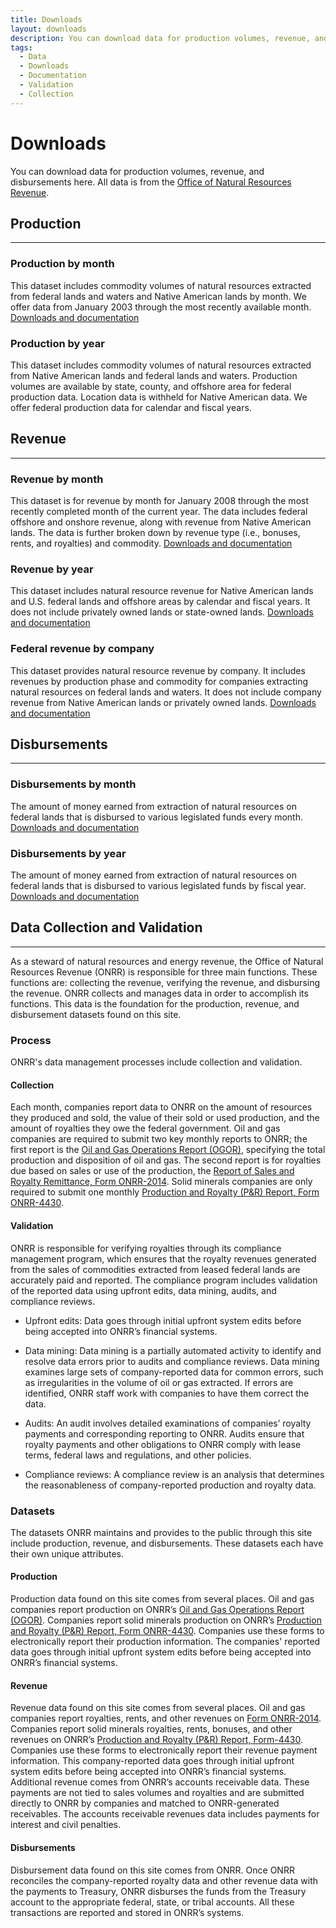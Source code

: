 ```yaml
---
title: Downloads
layout: downloads
description: You can download data for production volumes, revenue, and disbursements here. All data is from the Office of Natural Resources Revenue.
tags:
  - Data
  - Downloads
  - Documentation
  - Validation
  - Collection
---
```


# Downloads

You can download data for production volumes, revenue, and disbursements here.
All data is from the [Office of Natural Resources Revenue](https://www.onrr.gov/).

## Production
---
### Production by month
This dataset includes commodity volumes of natural resources extracted from federal lands and waters and Native American lands by month.
We offer data from January 2003 through the most recently available month.
[Downloads and documentation](/downloads/production-by-month/)

### Production by year
This dataset includes commodity volumes of natural resources extracted from Native American lands and federal lands and waters.
Production volumes are available by state, county, and offshore area for federal production data. Location data is <GlossaryTerm>withheld</GlossaryTerm>
for Native American data. We offer federal production data for calendar and fiscal years. 

## Revenue
---
### Revenue by month
This dataset is for revenue by month for January 2008 through the most recently completed month of the current year. The data includes federal
offshore and onshore revenue, along with revenue from Native American lands. The data is further broken down by revenue type (i.e., bonuses, rents, and royalties)
and commodity.
[Downloads and documentation](/downloads/revenue-by-month/)

### Revenue by year
This dataset includes natural resource revenue for Native American lands and U.S. federal lands and offshore areas by calendar and fiscal years.
It does not include privately owned lands or state-owned lands.
[Downloads and documentation](/downloads/federal-revenue-by-location/)

### Federal revenue by company
This dataset provides natural resource revenue by company. It includes revenues by production phase and commodity for companies extracting natural resources on
 federal lands and waters. It does not include company revenue from Native American lands or privately owned lands.
[Downloads and documentation](/downloads/federal-revenue-by-company/)

## Disbursements
---
### Disbursements by month
The amount of money earned from extraction of natural resources on federal lands that is disbursed to various legislated funds every month.
[Downloads and documentation](/downloads/disbursements-by-month/)

### Disbursements by year
The amount of money earned from extraction of natural resources on federal lands that is disbursed to various legislated funds by fiscal year.
[Downloads and documentation](/downloads/disbursements/)

## Data Collection and Validation
---

As a steward of natural resources and energy revenue, the Office of Natural Resources Revenue (ONRR) is responsible for three main functions. These functions are: collecting the revenue, verifying the revenue, and disbursing the revenue. ONRR collects and manages data in order to accomplish its functions. This data is the foundation for the production, revenue, and disbursement datasets found on this site.

### Process

ONRR's data management processes include collection and validation.

#### Collection
Each month, companies report data to ONRR on the amount of resources they produced and sold, the value of their sold or used  production, and the amount of royalties they owe the federal government.  Oil and gas companies are required to submit two key monthly reports to ONRR; the first report is the [Oil and Gas Operations Report (OGOR)](https://www.onrr.gov/ReportPay/production-reporting.htm), specifying the total production and disposition of oil and gas. The second report is for royalties due based on sales or use of the production, the [Report of Sales and Royalty Remittance, Form ONRR-2014](https://www.onrr.gov/ReportPay/royalty-reporting.htm). Solid minerals companies are only required to submit one monthly [Production and Royalty (P&R) Report, Form ONRR-4430](https://www.onrr.gov/ReportPay/solids.htm).

#### Validation
ONRR is responsible for verifying royalties through its compliance management program, which ensures that the royalty revenues generated from the sales of commodities extracted from leased federal lands are accurately paid and reported. The compliance program includes validation of the reported data using upfront edits, data mining, audits, and compliance reviews.

- Upfront edits: Data goes through initial upfront system edits before being accepted into ONRR’s financial systems.

- Data mining: Data mining is a partially automated activity to identify and resolve data errors prior to audits and compliance reviews. Data mining examines large sets of company-reported data for common errors, such as irregularities in the volume of oil or gas extracted.  If errors are identified, ONRR staff work with companies to have them correct the data.

- Audits: An audit involves detailed examinations of companies’ royalty payments and corresponding reporting to ONRR.  Audits ensure that royalty payments and other obligations to ONRR comply with lease terms, federal laws and regulations, and other policies.

- Compliance reviews: A compliance review is an analysis that determines the reasonableness of company-reported production and royalty data.

### Datasets

The datasets ONRR maintains and provides to the public through this site include production, revenue, and disbursements. These datasets each have their own unique attributes.

#### Production
Production data found on this site comes from several places. Oil and gas companies report production on ONRR’s [Oil and Gas Operations Report (OGOR)](https://www.onrr.gov/ReportPay/production-reporting.htm). Companies report solid minerals production on ONRR’s [Production and Royalty (P&R) Report, Form ONRR-4430](https://www.onrr.gov/ReportPay/solids.htm). Companies use these forms to electronically report their production information. The companies' reported data goes through initial upfront system edits before being accepted into ONRR’s financial systems.

#### Revenue
Revenue data found on this site comes from several places. Oil and gas companies report royalties, rents, and other revenues on [Form ONRR-2014](https://www.onrr.gov/ReportPay/royalty-reporting.htm). Companies report solid minerals royalties, rents, bonuses, and other revenues on ONRR’s [Production and Royalty (P&R) Report, Form-4430](https://www.onrr.gov/ReportPay/solids.htm). Companies use these forms to electronically report their revenue payment information. This company-reported data goes through initial upfront system edits before being accepted into ONRR’s financial systems. Additional revenue comes from ONRR’s accounts receivable data. These payments are not tied to sales volumes and royalties and are submitted directly to ONRR by companies and matched to ONRR-generated receivables. The accounts receivable revenues data includes payments for interest and civil penalties.

#### Disbursements
Disbursement data found on this site comes from ONRR.  Once ONRR reconciles the company-reported royalty data and other revenue data with the payments to Treasury, ONRR disburses the funds from the Treasury account to the appropriate federal, state, or tribal accounts. All these transactions are reported and stored in ONRR’s systems.
